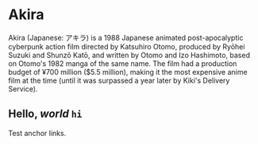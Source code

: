 # Akira

Akira (Japanese: アキラ) is a 1988 Japanese animated post-apocalyptic cyberpunk action film
directed by Katsuhiro Otomo, produced by Ryōhei Suzuki and Shunzō Katō, and written by Otomo
and Izo Hashimoto, based on Otomo's 1982 manga of the same name. The film had a production
budget of ¥700 million ($5.5 million), making it the most expensive anime film at the time
(until it was surpassed a year later by Kiki's Delivery Service).

## Hello, _world_ `hi`

Test anchor links.
